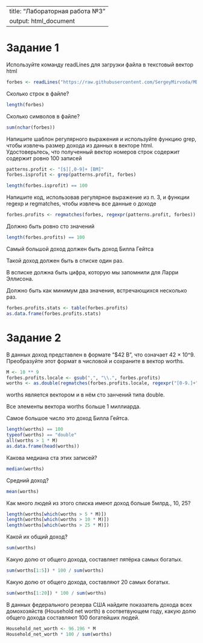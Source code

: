 ﻿---
title: "Лабораторная работа №3"
output: html_document
---

# Задание 1

Используйте команду readLines для загрузки файла в текстовый вектор html

```r
forbes <- readLines("https://raw.githubusercontent.com/SergeyMirvoda/MD-DA-2017/master/data/forbes.htm")
```

Сколько строк в файле?

```r
length(forbes)
```

Сколько символов в файле?

```r
sum(nchar(forbes))
```

Напишите шаблон регулярного выражения и используйте функцию grep, чтобы извлечь размер дохода из данных в векторе html. 
Удостоверьтесь, что полученный вектор номеров строк содержит содержит ровно 100 записей

```r
patterns.profit <- "[$][,0-9]+ [BM]"
forbes.isprofit <- grep(patterns.profit, forbes)

length(forbes.isprofit) == 100
```

Напишите код, использовав регулярное выражение из п. 3, и функции regexp и regmatches, чтобы извлечь все данные о доходе

```r
forbes.profits <- regmatches(forbes, regexpr(patterns.profit, forbes))
```

Должно быть ровно сто значений

```r
length(forbes.profits) == 100
```

Самый большой доход должен быть доход Билла Гейтса

Такой доход должен быть в списке один раз.

В всписке должна быть цифра, которую мы запомнили для Ларри Эллисона.

Должно быть как минимум два значения, встречающихся несколько раз.

```r
forbes.profits.stats <- table(forbes.profits)
as.data.frame(forbes.profits.stats)
```

# Задание 2

В данных доход представлен в формате "$42 B", что означает 42 × 10^9. Преобразуйте этот формат в числовой и сохраните в вектор worths. 

```r
M <- 10 ** 9
forbes.profits.locale <- gsub(",", "\\.", forbes.profits)
worths <- as.double(regmatches(forbes.profits.locale, regexpr("[0-9.]+", forbes.profits.locale))) * M
```

worths является вектором и в нём сто занчений типа double.

Все элементы вектора worths больше 1 миллиарда.

Самое большое число это доход Билла Гейтса.

```r
length(worths) == 100
typeof(worths) == "double"
all(worths > 1 * M)
as.data.frame(head(worths))
```

Какова медиана ста этих записей?

```r
median(worths)
```

Средний доход?

```r
mean(worths)
```

Как много людей из этого списка имеют доход больше 5млрд., 10, 25?

```r
length(worths[which(worths > 5 * M)])
length(worths[which(worths > 10 * M)])
length(worths[which(worths > 25 * M)])
```

Какой их общий доход?

```r
sum(worths)
```

Какую долю от общего дохода, составляет пятёрка самых богатых.

```r
sum(worths[1:5]) * 100 / sum(worths)
```

Какую долю от общего дохода, составляют 20 самых богатых.

```r
sum(worths[1:20]) * 100 / sum(worths)
```

В данных федерального резерва США найдите показатель дохода всех домохозяйств (Household net worth) в соответвующем году, какую долю общего дохода составляют 100 богатейших людей.

```r
Household_net_worth <- 96.196 * M
Household_net_worth * 100 / sum(worths)
```